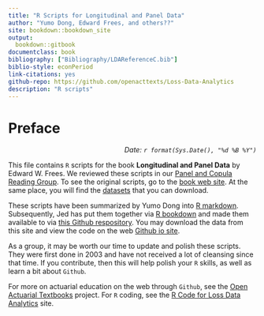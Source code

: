 ```yaml
--- 
title: "R Scripts for Longitudinal and Panel Data"
author: "Yumo Dong, Edward Frees, and others??"
site: bookdown::bookdown_site
output:
  bookdown::gitbook
documentclass: book
bibliography: ["Bibliography/LDAReferenceC.bib"]
biblio-style: econPeriod
link-citations: yes
github-repo: https://github.com/openacttexts/Loss-Data-Analytics
description: "R scripts"
---
```


# Preface {-}

<p style="text-align:right;">
*Date: `r format(Sys.Date(), "%d %B %Y")`*</p>


This file contains `R` scripts for the book **Longitudinal and Panel Data** by Edward W. Frees. We  reviewed these scripts in our [Panel and Copula Reading Group](https://sites.google.com/a/wisc.edu/copula-study-group/). To see the original scripts, go to the [book web site](https://instruction.bus.wisc.edu/jfrees/jfreesbooks/Longitudinal%20and%20Panel%20Data/Book/PDataBook.htm). At the same place, you will find the [datasets](https://instruction.bus.wisc.edu/jfrees/jfreesbooks/Longitudinal%20and%20Panel%20Data/Book/DataFiles.htm) that you can download. 

These scripts have been summarized by Yumo Dong into [R markdown](https://rmarkdown.rstudio.com/). Subsequently, Jed has put them together via [R bookdown](https://bookdown.org/yihui/bookdown/) and made them available to via [this Github respository](https://github.com/ewfreesRes/Long-Panel-Scripts). You may download the data from this site and view the code on the web [Github io site](https://ewfreesres.github.io/Long-Panel-Scripts/index.html).


As a group, it may be worth our time to update and polish these scripts. They were first done in 2003 and have not received a lot of cleansing since that time. If you contribute, then this will help polish your `R` skills, as well as learn a bit about `Github`. 

For more on actuarial education on the web through `Github`, see the [Open Actuarial Textbooks](https://ewfrees.github.io/) project. For `R` coding, see the [R Code for Loss Data Analytics](https://ewfrees.github.io/LDARcode/index.html) site.


